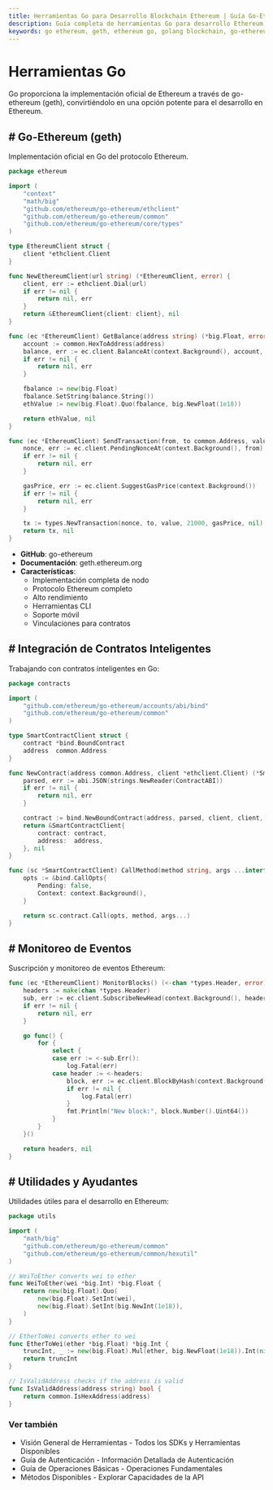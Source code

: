 ```yaml
---
title: Herramientas Go para Desarrollo Blockchain Ethereum | Guía Go-Ethereum
description: Guía completa de herramientas Go para desarrollo Ethereum, incluyendo la implementación oficial Go-Ethereum (geth), integración de contratos inteligentes y ejemplos de código listos para producción
keywords: go ethereum, geth, ethereum go, golang blockchain, go-ethereum, golang web3, ethereum golang, ethereum node go, geth client, go smart contracts, golang dapp, blockchain golang
---
```


# Herramientas Go

Go proporciona la implementación oficial de Ethereum a través de go-ethereum (geth), convirtiéndolo en una opción potente para el desarrollo en Ethereum.

<PayAttention category="Go" />

## # Go-Ethereum (geth)

Implementación oficial en Go del protocolo Ethereum.

```go
package ethereum

import (
    "context"
    "math/big"
    "github.com/ethereum/go-ethereum/ethclient"
    "github.com/ethereum/go-ethereum/common"
    "github.com/ethereum/go-ethereum/core/types"
)

type EthereumClient struct {
    client *ethclient.Client
}

func NewEthereumClient(url string) (*EthereumClient, error) {
    client, err := ethclient.Dial(url)
    if err != nil {
        return nil, err
    }
    return &EthereumClient{client: client}, nil
}

func (ec *EthereumClient) GetBalance(address string) (*big.Float, error) {
    account := common.HexToAddress(address)
    balance, err := ec.client.BalanceAt(context.Background(), account, nil)
    if err != nil {
        return nil, err
    }

    fbalance := new(big.Float)
    fbalance.SetString(balance.String())
    ethValue := new(big.Float).Quo(fbalance, big.NewFloat(1e18))

    return ethValue, nil
}

func (ec *EthereumClient) SendTransaction(from, to common.Address, value *big.Int) (*types.Transaction, error) {
    nonce, err := ec.client.PendingNonceAt(context.Background(), from)
    if err != nil {
        return nil, err
    }

    gasPrice, err := ec.client.SuggestGasPrice(context.Background())
    if err != nil {
        return nil, err
    }

    tx := types.NewTransaction(nonce, to, value, 21000, gasPrice, nil)
    return tx, nil
}
```

- **GitHub**: <Link to="https://github.com/ethereum/go-ethereum" target="_blank" absolute>go-ethereum</Link>
- **Documentación**: <Link to="https://geth.ethereum.org/" target="_blank" absolute>geth.ethereum.org</Link>
- **Características**:
  - Implementación completa de nodo
  - Protocolo Ethereum completo
  - Alto rendimiento
  - Herramientas CLI
  - Soporte móvil
  - Vinculaciones para contratos

## # Integración de Contratos Inteligentes

Trabajando con contratos inteligentes en Go:

```go
package contracts

import (
    "github.com/ethereum/go-ethereum/accounts/abi/bind"
    "github.com/ethereum/go-ethereum/common"
)

type SmartContractClient struct {
    contract *bind.BoundContract
    address  common.Address
}

func NewContract(address common.Address, client *ethclient.Client) (*SmartContractClient, error) {
    parsed, err := abi.JSON(strings.NewReader(ContractABI))
    if err != nil {
        return nil, err
    }

    contract := bind.NewBoundContract(address, parsed, client, client, client)
    return &SmartContractClient{
        contract: contract,
        address:  address,
    }, nil
}

func (sc *SmartContractClient) CallMethod(method string, args ...interface{}) error {
    opts := &bind.CallOpts{
        Pending: false,
        Context: context.Background(),
    }

    return sc.contract.Call(opts, method, args...)
}
```

## # Monitoreo de Eventos

Suscripción y monitoreo de eventos Ethereum:

```go
func (ec *EthereumClient) MonitorBlocks() (<-chan *types.Header, error) {
    headers := make(chan *types.Header)
    sub, err := ec.client.SubscribeNewHead(context.Background(), headers)
    if err != nil {
        return nil, err
    }

    go func() {
        for {
            select {
            case err := <-sub.Err():
                log.Fatal(err)
            case header := <-headers:
                block, err := ec.client.BlockByHash(context.Background(), header.Hash())
                if err != nil {
                    log.Fatal(err)
                }
                fmt.Println("New block:", block.Number().Uint64())
            }
        }
    }()

    return headers, nil
}
```

## # Utilidades y Ayudantes

Utilidades útiles para el desarrollo en Ethereum:

```go
package utils

import (
    "math/big"
    "github.com/ethereum/go-ethereum/common"
    "github.com/ethereum/go-ethereum/common/hexutil"
)

// WeiToEther converts wei to ether
func WeiToEther(wei *big.Int) *big.Float {
    return new(big.Float).Quo(
        new(big.Float).SetInt(wei),
        new(big.Float).SetInt(big.NewInt(1e18)),
    )
}

// EtherToWei converts ether to wei
func EtherToWei(ether *big.Float) *big.Int {
    truncInt, _ := new(big.Float).Mul(ether, big.NewFloat(1e18)).Int(nil)
    return truncInt
}

// IsValidAddress checks if the address is valid
func IsValidAddress(address string) bool {
    return common.IsHexAddress(address)
}
```

### Ver también

- <Link to="/docs/ethereum/tools/overview" title="Complete overview of available Ethereum development tools and SDKs">Visión General de Herramientas</Link> - Todos los SDKs y Herramientas Disponibles
- <Link to="/docs/ethereum/authentication" title="Guide to authenticating with Ethereum nodes and API services">Guía de Autenticación</Link> - Información Detallada de Autenticación
- <Link to="/docs/ethereum/basic-operations" title="Learn fundamental Ethereum blockchain operations for developers">Guía de Operaciones Básicas</Link> - Operaciones Fundamentales
- <Link to="/docs/ethereum/all-methods" title="Complete reference of all available Ethereum API methods">Métodos Disponibles</Link> - Explorar Capacidades de la API

